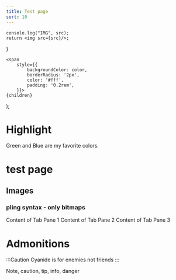 ```yaml
---
title: Test page
sort: 10
---
```






    console.log("IMG", src);
    return <img src={src}/>;
}


    <span
        style={{
            backgroundColor: color,
            borderRadius: '2px',
            color: '#fff',
            padding: '0.2rem',
        }}>
    {children}
  </span>
);


# Highlight
<Highlight color="#25c2a0">Green</Highlight> and <Highlight color="#1877F2">Blue</Highlight> are my favorite colors.


# test page
## Images
### pling syntax - only bitmaps

<PlainImg src={Testsvg} />

<CheckCircleOutlined/>

<Tabs defaultActiveKey="1" >
<TabPane tab="Tab 1" key="1">
Content of Tab Pane 1
</TabPane>
<TabPane tab="Tab 2" key="2">
Content of Tab Pane 2
</TabPane>
<TabPane tab="Tab 3" key="3">
Content of Tab Pane 3
</TabPane>
</Tabs>



# Admonitions

:::Caution
Cyanide is for enemies not friends
:::

Note, caution, tip, info, danger

<Alert message="Success Tips" description="hello" type="success" showIcon />

<Alert message="Informational Notes" type="info" showIcon />

<Alert message="Caution" description="Cyanide is for enemies not friends" type="warning" showIcon />

<Alert message="Error" type="error" showIcon />